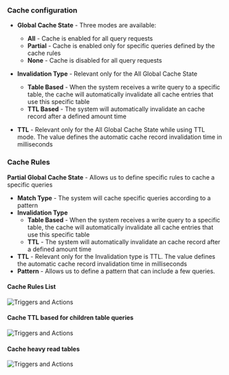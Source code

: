 ### Cache configuration

* **Global Cache State** - Three modes are available:
  * **All** - Cache is enabled for all query requests
  * **Partial** - Cache is enabled only for specific queries defined by the cache rules
  * **None** - Cache is disabled for all query requests

* **Invalidation Type** - Relevant only for the All Global Cache State
  * **Table Based** - When the system receives a write query to a specific table, the cache will automatically invalidate all cache entries that use this specific table 
  * **TTL Based** - The system will automatically invalidate an cache record after a defined amount time

* **TTL** - Relevant only for the All Global Cache State while using TTL mode. The value defines the automatic cache record invalidation time in milliseconds

### Cache Rules

**Partial Global Cache State** - Allows us to define specific rules to cache a specific queries
* **Match Type** - The system will cache specific queries according to a pattern
* **Invalidation Type**
  * **Table Based** - When the system receives a write query to a specific table, the cache will automatically invalidate all cache entries that use this specific table 
  * **TTL** - The system will automatically invalidate an cache record after a defined amount time
* **TTL** - Relevant only for the Invalidation type is TTL. The value defines the automatic cache record invalidation time in milliseconds
* **Pattern** - Allows us to define a pattern that can include a few queries.



#### Cache Rules List

<img
  className="block dark:block"
  src="/images/automation/cache/automation1.png"
  alt="Triggers and Actions"
/>

#### Cache TTL based for children table queries

<img
  className="block dark:block"
  src="/images/automation/cache/automation2.png"
  alt="Triggers and Actions"
/>

#### Cache heavy read tables

<img
  className="block dark:block"
  src="/images/automation/cache/automation3.png"
  alt="Triggers and Actions"
/>